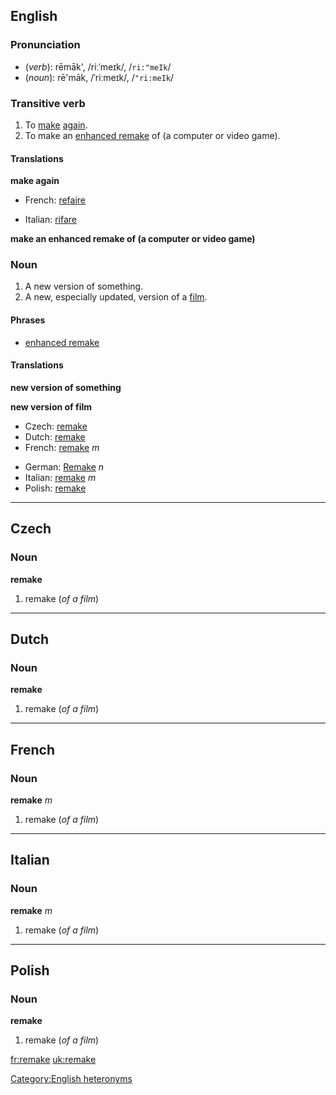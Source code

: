 {{see|Remake}}
==English==
=== Pronunciation ===
*(''verb''): rēmāk', /riːˈmeɪk/, /<tt>ri:"meIk</tt>/
*(''noun''): rē'māk, /ˈriːmeɪk/, /<tt>"ri:meIk</tt>/
[[Category:English heteronyms]]

===Transitive verb===
{{irregverb|'''to remake'''|'''[[remakes]]'''|'''[[remade]]'''|'''[[remade]]'''|'''[[remaking]]'''}}

# To [[make]] [[again]].
# To make an [[enhanced remake]] of (a computer or video game).

====Translations====
'''make again'''
{{top}}
*French: [[refaire]]
{{mid}}
*Italian: [[rifare]]
{{bottom}}

'''make an enhanced remake of (a computer or video game)'''
{{top}}
{{mid}}
{{bottom}}

=== Noun ===
{{en-noun|remake|remakes}}
{{wikipedia}}

#A new version of something.
#A new, especially updated, version of a [[film]].<!--this is a distinct sense from the previous, with distinct translations-->

====Phrases====
*[[enhanced remake]]

====Translations====
'''new version of something'''
{{top}}
{{mid}}
{{bottom}}

'''new version of film'''
{{top}}
*Czech: [[remake#Czech|remake]]<!--source: Wikipedia article-->
*Dutch: [[remake#Dutch|remake]]<!--source: Wikipedia article-->
*French: [[remake#French|remake]] ''m''<!--source: Wikipedia article-->
{{mid}}
*German: [[Remake]] ''n''<!--source: Wikipedia article-->
*Italian: [[remake#Italian|remake]] ''m''<!--source: Wikipedia article-->
*Polish: [[remake#Polish|remake]]<!--source: Wikipedia article-->
{{bottom}}

----

==Czech==
===Noun===
'''remake'''

#remake (''of a film'')

----
==Dutch==
===Noun===
'''remake'''

#remake (''of a film'')

----
==French==
===Noun===
'''remake''' ''m''

#remake (''of a film'')

----
==Italian==
===Noun===
'''remake''' ''m''

#remake (''of a film'')

----
==Polish==
===Noun===
'''remake'''

#remake (''of a film'')

[[fr:remake]]
[[uk:remake]]